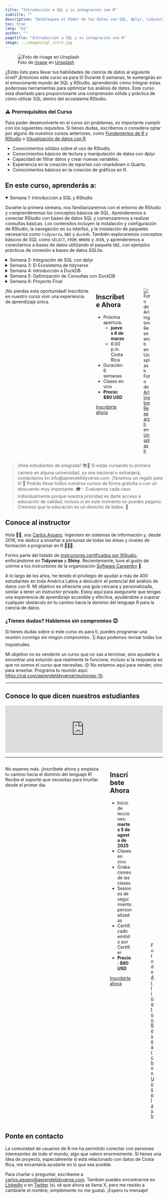 ```yaml
---
title: "Introducción a SQL y su integración con R"
subtitle: ""
description: "Desbloquea el Poder de los Datos con SQL, dplyr, tidyverse y DuckDB"
toc: true
lang: "es"
author: ""
pagetitle: "Introducción a SQL y su integración con R"
image: ../images/sql_intro.jpg
---
```


![Foto de <a href="https://unsplash.com/es/@sigmund?utm_content=creditCopyText&utm_medium=referral&utm_source=unsplash">rivage</a> en <a href="https://unsplash.com/es/fotos/mujer-con-camisa-negra-sentada-al-lado-de-un-monitor-de-computadora-de-pantalla-plana-negra-Im_cQ6hQo10?utm_content=creditCopyText&utm_medium=referral&utm_source=unsplash">Unsplash</a>](../images/sql_intro.jpg)


¿Estás listo para llevar tus habilidades de ciencia de datos al siguiente nivel? ¡Entonces este curso es para ti! Durante 6 semanas, te sumergirás en el emocionante mundo de SQL y RStudio, aprendiendo cómo integrar estas poderosas herramientas para optimizar tus análisis de datos. Este curso está diseñado para proporcionarte una comprensión sólida y práctica de cómo utilizar SQL dentro del ecosistema RStudio.

### ⚠️ Prerrequisitos del Curso

Para poder desenvolverte en el curso sin problemas, es importante cumplir con los siguientes requisitos. Si tienes dudas, escríbenos o considera optar por alguno de nuestros cursos anteriores, como [Fundamentos de R y RStudio](fundamentos_R.qmd) o [Visualización de datos con R](visualizacion_datos_R.qmd).

+ Conocimientos sólidos sobre el uso de RStudio.
+ Conocimientos básicos de lectura y manipulación de datos con dplyr.
+  Capacidad de filtrar datos y crear nuevas variables.
+ Experiencia en la creación de reportes con rmarkdown o Quarto.
+ Conocimientos básicos en la creación de gráficos en R.

## En este curso, aprenderás a:

<details open>
<summary>Semana 1: Introducción a SQL y RStudio</summary>
<p>Durante la primera semana, nos familiarizaremos con el entorno de RStudio y comprenderemos los conceptos básicos de SQL. Aprenderemos a conectar RStudio con bases de datos SQL y comenzaremos a realizar consultas básicas. Los contenidos incluyen la instalación y configuración de RStudio, la navegación en su interfaz, y la instalación de paquetes necesarios como <code>tidyverse</code>, <code>DBI</code> y <code>duckdb</code>. También exploraremos conceptos básicos de SQL como <code>SELECT</code>, <code>FROM</code>, <code>WHERE</code> y <code>JOIN</code>, y aprenderemos a conectarnos a bases de datos utilizando el paquete <code>DBI</code>, con ejemplos prácticos de conexión a bases de datos SQLite.</p>
</details>

<details>
<summary>Semana 2: Integración de SQL con dplyr</summary>
<p>En la segunda semana, aprenderemos a utilizar el paquete <code>dplyr</code> para la manipulación de datos y cómo integrar consultas SQL con <code>dplyr</code>. Exploraremos los verbos clave de <code>dplyr</code> como <code>select</code>, <code>filter</code>, <code>mutate</code>, <code>summarize</code> y <code>arrange</code>, y cómo realizar consultas SQL dentro de <code>dplyr</code> utilizando <code>tbl()</code>. Esta semana se enfocará en la integración de SQL y <code>dplyr</code> para una manipulación de datos eficiente.</p>
</details>

<details>
<summary>Semana 3: El Ecosistema de tidyverse</summary>
<p>Durante la tercera semana, exploraremos el ecosistema <code>tidyverse</code> y su integración con <code>dplyr</code> y SQL. Aprenderemos a utilizar otros paquetes del <code>tidyverse</code> como <code>ggplot2</code>, <code>tidyr</code>, <code>readr</code>, <code>purrr</code>, <code>stringr</code> y <code>forcats</code> para un análisis de datos completo. Veremos cómo <code>dplyr</code> se puede usar para realizar operaciones previas a la visualización con <code>ggplot2</code> y cómo transformar datos con <code>tidyr</code> y consultas SQL.</p>
</details>

<details>
<summary>Semana 4: Introducción a DuckDB</summary>
<p>En la cuarta semana, comprenderemos qué es DuckDB y sus ventajas. Aprenderemos a instalar y configurar DuckDB en RStudio, y compararemos DuckDB con otras bases de datos locales. Los estudiantes aprenderán a crear y conectar una base de datos DuckDB, y realizar consultas básicas desde RStudio. Esta semana se enfocará en aprovechar el rendimiento de DuckDB para análisis de datos eficientes.</p>
</details>

<details>
<summary>Semana 5: Optimización de Consultas con DuckDB</summary>
<p>Durante la quinta semana, aprenderemos a optimizar consultas SQL utilizando DuckDB y compararemos su rendimiento con otras bases de datos locales. Exploraremos técnicas de optimización de consultas en DuckDB, el uso de índices y particionamiento, y veremos casos de uso donde DuckDB es más eficiente. Practicaremos optimizando consultas SQL y comparando el rendimiento de DuckDB con SQLite en conjuntos de datos grandes.</p>
</details>

<details>
<summary>Semana 6: Proyecto Final</summary>
<p>La última semana está dedicada al proyecto final, donde los estudiantes aplicarán todos los conocimientos adquiridos a lo largo del curso. Deberán crear un proceso de ETL (Extract, Transform, Load) en el cual capturen información desordenada de diferentes archivos y la consoliden de forma limpia y ordenada en una base de datos para su posterior análisis. Los estudiantes desarrollarán un informe completo, utilizando DuckDB para optimizar el rendimiento y visualizando los resultados con <code>ggplot2</code>. Presentarán y discutirán su solución para demostrar su comprensión de los temas vistos en el curso y sus habilidades adquiridas.</p>
</details>

:::: {.columns}
¡No pierdas esta oportunidad! Inscribirte en nuestro curso vivir una experiencia de aprendizaje única.

::: {.column width="45%"}
## Inscríbete Ahora
+ Próxima apertura:
    + **jueves 6 de marzo**
    + 6:00 p.m. Costa Rica
+ Duración: 6 semanas
+ Clases en vivo
+ **Precio: $80 USD**

[Inscribirte ahora](https://bit.ly/3EkNaJA){.btn .btn-outline-primary .btn role="button"} 

:::

::: {.column width="50%"}

![Foto de <a href="https://unsplash.com/es/@arlington_research?utm_content=creditCopyText&utm_medium=referral&utm_source=unsplash">Arlington Research</a> en <a href="https://unsplash.com/es/fotos/personas-desconocidas-que-usan-la-computadora-en-interiores-nFLmPAf9dVc?utm_content=creditCopyText&utm_medium=referral&utm_source=unsplash">Unsplash</a>](../images/prof_v2.jpg)

:::
::::

> ¡Hola estudiantes de pregrado! 📚👋 Si estás cursando tu primera carrera en alguna universidad, ya sea nacional o extranjera, contáctanos en info@aprendetidyverse.com. ¡Tenemos un regalo para ti! 🎁 Podrás llevar todos nuestros cursos de forma gratuita o con un descuento muy importante. 🎓✨ Evaluamos cada caso individualmente porque nuestra prioridad es darte acceso a educación de calidad, incluso si en este momento no puedes pagarlo. Creemos que la educación es un derecho de todos. 🌟

  
## Conoce al instructor

Hola 👋🏼, soy [Carlos Aguero](https://www.linkedin.com/in/carlos-aguero-cr). Ingeniero en sistemas de información y, desde 2016, me dedico a enseñar a personas de todas las áreas y niveles de formación a programar en R 👨🏻‍💻.

Formo parte del listado de [instructores certificados por RStudio](https://education.rstudio.com/trainers/), enfocándome en **Tidyverse** y **Shiny**. Recientemente, tuve el gusto de unirme a los instructores de la organización [Software Carpentry](https://www.software-carpentry.org) 🚀.

A lo largo de los años, he tenido el privilegio de ayudar a más de 400 estudiantes en toda América Latina a descubrir el potencial del análisis de datos con R. Mi objetivo es ofrecerte una guía cercana y personalizada, similar a tener un instructor privado. Estoy aquí para asegurarte que tengas una experiencia de aprendizaje accesible y efectiva, ayudándote a superar cualquier obstáculo en tu camino hacia la dominio del lenguaje R para la ciencia de datos.

### ¿Tienes dudas? Hablemos sin compromiso 😊

Si tienes dudas sobre si este curso es para ti, puedes programar una reunión conmigo sin ningún compromiso. 🗓️ Aquí podemos revisar todas tus inquietudes. 

Mi objetivo no es venderte un curso que no vas a terminar, sino ayudarte a encontrar una solución que realmente te funcione, incluso si la respuesta es que no somos el curso que necesitas. 😊 No estamos aquí para vender, sino para enseñar. Programa tu reunión aquí: [https://cal.com/aprendetidyverse/reuniones-1h](https://cal.com/aprendetidyverse/reuniones-1h).

---

## Conoce lo que dicen nuestros estudiantes

```{=html}
<script type="text/javascript" src="https://testimonial.to/js/iframeResizer.min.js"></script>
```
<iframe id="testimonialto-carousel-r-para-ciencia-de-datos-tag-all-light" src="https://embed-v2.testimonial.to/carousel/all/r-para-ciencia-de-datos?theme=light&amp;autoplay=off&amp;showmore=off&amp;one-row=off&amp;hideSource&amp;same-height=off&amp;tag=all&amp;arrowColor=9BA9B4" frameborder="0" scrolling="no" width="100%">

</iframe>

```{=html}
<script type="text/javascript">iFrameResize({log: false, checkOrigin: false}, '#testimonialto-carousel-r-para-ciencia-de-datos-tag-all-light');</script>
```

---

:::: {.columns}
No esperes más. ¡Inscríbete ahora y empieza tu camino hacia el dominio del lenguaje R! Recibe el soporte que necesitas para triunfar desde el primer día.

::: {.column width="45%"}
## Inscríbete Ahora

+ Inicio de lecciones: **martes 5 de agosto de 2025**
+ Clases en vivo
+ Grabaciones de las clases
+ Sesiones de seguimiento personalizadas
+ Certificado emitido por Certifier
+ **Precio: $80 USD**

[Inscribirte ahora](https://bit.ly/3EkNaJA){.btn .btn-outline-primary .btn role="button"} 

:::

::: {.column width="50%"}

![Foto de <a href="https://unsplash.com/es/@arlington_research?utm_content=creditCopyText&utm_medium=referral&utm_source=unsplash">Arlington Research</a> en <a href="https://unsplash.com/es/fotos/man-sitting-in-front-of-table-Kz8nHVg_tGI?utm_content=creditCopyText&utm_medium=referral&utm_source=unsplash">Unsplash</a>](../images/prof_v3.jpg)

:::
::::



## Ponte en contacto

La comunidad de usuarios de R me ha permitido conectar con personas interesantes de todo el mundo, algo que valoro enormemente. Si tienes una idea de proyecto, especialmente si está relacionado con datos de Costa Rica, me encantaría ayudarte en lo que sea posible. 


Para charlar o preguntar, escríbeme a <a href="mailto:carlos.aguero@aprendetidyverse.com">carlos.aguero@aprendetidyverse.com</a>. También puedes encontrarme en [LinkedIn](https://www.linkedin.com/in/carlos-aguero-cr) o en [Twitter](https://twitter.com/dev_aguero) (sí, sé que ahora se llama X, pero me resisto a cambiarle el nombre; simplemente no me gusta). ¡Espero tu mensaje!


